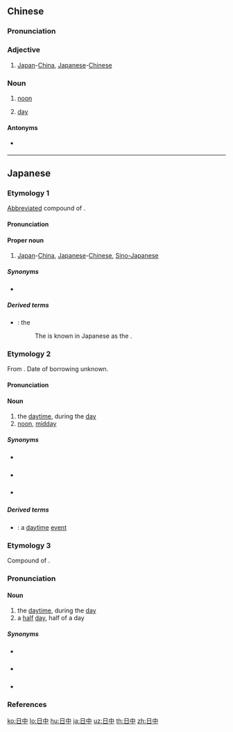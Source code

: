 ==Chinese==
{{zh-forms}}

===Pronunciation===
{{zh-pron
|m=rìzhōng
|c=jat6 zung1
|md=nĭk-dŏng
|cat=a,n
}}

===Adjective===
{{zh-adj}}

# [[Japan]]-[[China]], [[Japanese]]-[[Chinese]]

===Noun===
{{zh-noun}}

# {{lb|zh|literary}} [[noon]]
# {{lb|zh|Min Dong}} [[day]]

====Antonyms====
* {{sense|Min Dong: day}} {{zh-l|暝晡|night}}

----

==Japanese==

===Etymology 1===
{{ja-kanjitab|yomi=on|にち|k1=にっ|ちゅう}}
[[abbreviate|Abbreviated]] compound of {{compound|lang=ja|sort=にっちゅう|日|tr1=Nichi|pos1=first character of {{m|ja|日本}}, ''Nippon'', “Japan”|中|tr2=Chū|pos2=first character of {{m|ja|中国}}, ''Chūgoku'', “China”}}.

====Pronunciation====
{{ja-pron|yomi=on|にっちゅう|acc=1|acc_ref=DJR}}

====Proper noun====
{{ja-pos|にっちゅう|proper}}

# [[Japan]]-[[China]], [[Japanese]]-[[Chinese]], [[Sino-Japanese]]

=====Synonyms=====
* {{ja-r|中日|^ちゅうにち}}

=====Derived terms=====
* {{l|ja|日中戦争|tr={{l|ja|にっちゅうせんそう}}, Nitchū Sensō}}: the {{w|Second Sino-Japanese War}}
*: The {{w|First Sino-Japanese War}} is known in Japanese as the {{m|ja|日清戦争|tr=Nisshin Sensō||Japan-Qing War}}.

===Etymology 2===
{{ja-kanjitab|yomi=on|にち|k1=にっ|ちゅう}}
From {{etyl|zhx|ja|sort=にっちゅう}} {{m|zh|日中}}. Date of borrowing unknown.

====Pronunciation====
{{ja-pron|yomi=o|にっちゅう|acc=0|acc_ref=DJR}}

====Noun====
{{ja-noun|にっちゅう}}

# the [[daytime]], during the [[day]]
# [[noon]], [[midday]]

=====Synonyms=====
* {{sense|daytime}} {{ja-r|昼間|ひるま}}
* {{sense|daytime}} {{ja-r|白昼|はくちゅう}}
* {{sense|noon}} {{ja-r|正午|しょうご}}

=====Derived terms=====
* {{ja-r|日中行事|にっちゅう ぎょうじ}}: a [[daytime]] [[event]]

===Etymology 3===
{{ja-kanjitab|yomi=kun|ひ|なか}}
Compound of {{compound|lang=ja|sort=ひなか|日|tr1=hi|t1=day|中|tr2=naka|t2=middle}}.

===Pronunciation===
{{ja-pron|yomi=kun|ひなか|acc=0|acc_ref=DJR}}

====Noun====
{{ja-noun|ひなか}}

# the [[daytime]], during the [[day]]
# a [[half]] [[day]], half of a day

=====Synonyms=====
* {{sense|daytime}} {{ja-r|昼間|ひるま}}
* {{sense|daytime}} {{ja-r|白昼|はくちゅう}}
* {{sense|half day}} {{ja-r|半日|はんじつ}}

===References===
<references/>

[[ko:日中]]
[[lo:日中]]
[[hu:日中]]
[[ja:日中]]
[[uz:日中]]
[[th:日中]]
[[zh:日中]]